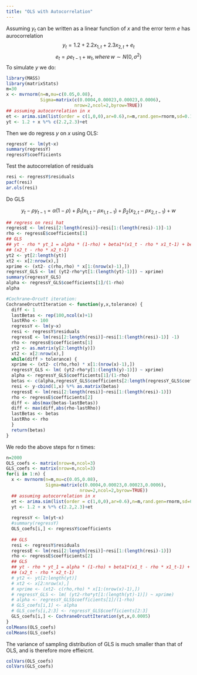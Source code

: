 ```yaml
---
title: "OLS with Autocorrelation"
---
```


Assuming $y_t$ can be written as a linear function of $x$ and the error term $e$ has aurocorrelation
$$y_t = 1.2 + 2.2 x_{1,t} + 2.3 x_{2,t} + e_t $$
$$ e_t = \rho e_{t-1} + w_t ,\, where\, w \sim N(0,\sigma^2)$$
To simulate $y$ we do:
```r
library(MASS)
library(matrixStats)
m=30
x <- mvrnorm(n=m,mu=c(0.05,0.08),
             Sigma=matrix(c(0.0004,0.00023,0.00023,0.0006),
                          nrow=2,ncol=2,byrow=TRUE))
## assuming autocorrelation in x
et <- arima.sim(list(order = c(1,0,0),ar=0.6),n=m,rand.gen=rnorm,sd=0.1)
yt <- 1.2 + x %*% c(2.2,2.3)+et
```

Then we do regress $y$ on $x$ using OLS:
```r
regressY <- lm(yt~x)
summary(regressY)
regressY$coefficients
```
Test the autocorrelation of residuals
```r
resi <- regressY$residuals
pacf(resi)
ar.ols(resi)
```


Do GLS

$$y_t - \rho y_{t-1} = \alpha (1-\rho) + \beta_1(x_{1,t} - \rho  x_{1,t-1}) + \beta_2 (x_{2,t} - \rho  x_{2,t-1}) + w$$
```r
## regress on resi hat
regressE <- lm(resi[2:length(resi)]~resi[1:(length(resi)-1)]-1)
rho <- regressE$coefficients[1]
## GLS
## yt - rho * yt_1 = alpha * (1-rho) + beta1*(x1_t - rho * x1_t-1) + beta * 
## (x2_t - rho * x2_t-1)
yt2 <- yt[2:length(yt)]
xt2 <- x[2:nrow(x),]
xprime <- (xt2- c(rho,rho) * x[1:(nrow(x)-1),])
regressY_GLS <- lm( (yt2-rho*yt[1:(length(yt)-1)]) ~ xprime)
summary(regressY_GLS)
alpha <- regressY_GLS$coefficients[1]/(1-rho)
alpha
```

```r
#Cochrane–Orcutt iteration:
CochraneOrcuttIteration <- function(y,x,tolerance) {
  diff <- 1
  lastBetas <- rep(100,ncol(x)+1)
  lastRho <- 100
  regressY <- lm(y~x)
  resi <- regressY$residuals
  regressE <- lm(resi[2:length(resi)]~resi[1:(length(resi)-1)] -1)
  rho <- regressE$coefficients[1]
  yt2 <- as.matrix(y[2:length(y)])
  xt2 <- x[2:nrow(x),]
  while(diff > tolerance) {
  xprime <- (xt2- c(rho,rho) * x[1:(nrow(x)-1),])
  regressY_GLS <- lm( (yt2-rho*y[1:(length(y)-1)]) ~ xprime)
  alpha <- regressY_GLS$coefficients[1]/(1-rho)
  betas <- c(alpha,regressY_GLS$coefficients[2:length(regressY_GLS$coefficient)])
  resi <- y-cbind(1,x) %*% as.matrix(betas)
  regressE <- lm(resi[2:length(resi)]~resi[1:(length(resi)-1)])
  rho <- regressE$coefficients[2]
  diff <- abs(max(betas-lastBetas))
  diff <- max(diff,abs(rho-lastRho))
  lastBetas <- betas
  lastRho <- rho 
  }
  return(betas)
}
```
We redo the above steps for n times:
```r
n=2000
OLS_coefs <- matrix(nrow=n,ncol=3)
GLS_coefs <- matrix(nrow=n,ncol=3)
for(i in 1:n) {
  x <- mvrnorm(n=m,mu=c(0.05,0.08),
               Sigma=matrix(c(0.0004,0.00023,0.00023,0.0006),
                            nrow=2,ncol=2,byrow=TRUE))
  ## assuming autocorrelation in x
  et <- arima.sim(list(order = c(1,0,0),ar=0.6),n=m,rand.gen=rnorm,sd=0.1)
  yt <- 1.2 + x %*% c(2.2,2.3)+et
  
  regressY <- lm(yt~x)
  #summary(regressY)
  OLS_coefs[i,] <- regressY$coefficients
  
  ## GLS
  resi <- regressY$residuals
  regressE <- lm(resi[2:length(resi)]~resi[1:(length(resi)-1)])
  rho <- regressE$coefficients[2]
  ## GLS
  ## yt - rho * yt_1 = alpha * (1-rho) + beta1*(x1_t - rho * x1_t-1) + beta * 
  ## (x2_t - rho * x2_t-1)
  # yt2 <- yt[2:length(yt)]
  # xt2 <- x[2:nrow(x),]
  # xprime <- (xt2- c(rho,rho) * x[1:(nrow(x)-1),])
  # regressY_GLS <- lm( (yt2-rho*yt[1:(length(yt)-1)]) ~ xprime)
  # alpha <- regressY_GLS$coefficients[1]/(1-rho)
  # GLS_coefs[i,1] <- alpha
  # GLS_coefs[i,2:3] <- regressY_GLS$coefficients[2:3]
  GLS_coefs[i,] <- CochraneOrcuttIteration(yt,x,0.0005)
}
colMeans(OLS_coefs)
colMeans(GLS_coefs)
```
The variance of sampling distribution of GLS is much smaller than that of OLS, and is therefore more effieicnt.
```r
colVars(OLS_coefs)
colVars(GLS_coefs)

```
